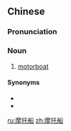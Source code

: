 ==Chinese==
{{zh-forms|type=21}}

===Pronunciation===
{{zh-pron
|m=mótuōchuán
|c=mo1 tok3 syun4
|cat=n
}}

===Noun===
{{zh-noun}}

# [[motorboat]]

====Synonyms====
* {{zh-l|汽船}}
* {{zh-l|汽艇}}

[[ru:摩托船]]
[[zh:摩托船]]